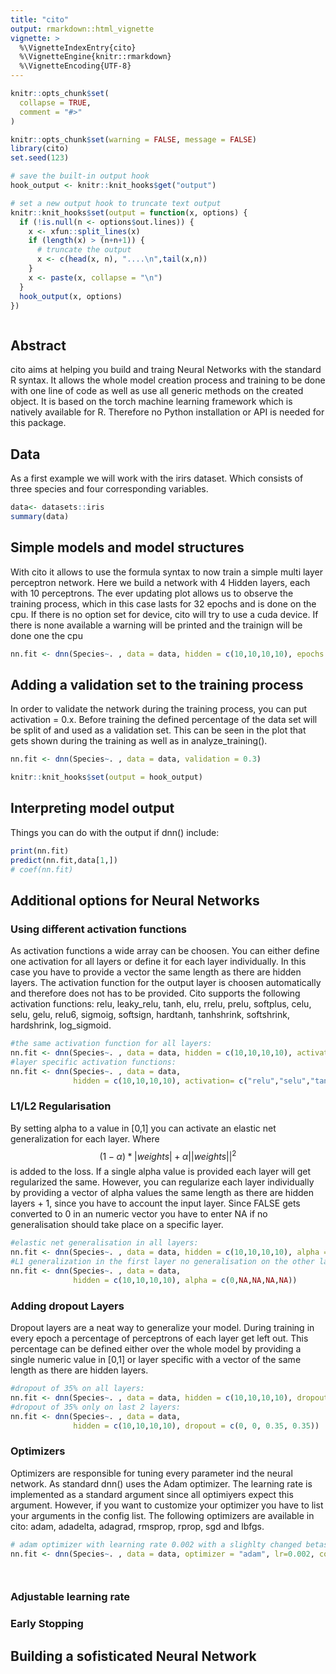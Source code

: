 ```yaml
---
title: "cito"
output: rmarkdown::html_vignette
vignette: >
  %\VignetteIndexEntry{cito}
  %\VignetteEngine{knitr::rmarkdown}
  %\VignetteEncoding{UTF-8}
---
```


```r
knitr::opts_chunk$set(
  collapse = TRUE,
  comment = "#>"
)
```

```r
knitr::opts_chunk$set(warning = FALSE, message = FALSE) 
library(cito)
set.seed(123)

# save the built-in output hook
hook_output <- knitr::knit_hooks$get("output")

# set a new output hook to truncate text output
knitr::knit_hooks$set(output = function(x, options) {
  if (!is.null(n <- options$out.lines)) {
    x <- xfun::split_lines(x)
    if (length(x) > (n+n+1)) {
      # truncate the output
      x <- c(head(x, n), "....\n",tail(x,n))
    }
    x <- paste(x, collapse = "\n")
  }
  hook_output(x, options)
})



```

## Abstract
cito aims at helping you build and traing Neural Networks with the standard R syntax. It allows the whole model creation process and training to be done with one line of code as well as use all generic methods on the created object. It is based on the torch machine learning framework which is natively available for R. Therefore no Python installation or API is needed for this package. 

## Data
As a first example we will work with the irirs dataset. Which consists of three species and four corresponding variables.  

```r

data<- datasets::iris
summary(data)
```

## Simple models and model structures 
With cito it allows to use the formula syntax to now train a simple multi layer perceptron network. Here we build a network with 4 Hidden layers, each with 10 perceptrons. The ever updating plot allows us to observe the training process, which in this case lasts for 32 epochs and is done on the cpu. If there is no option set for device, cito will try to use a cuda device. If there is none available a warning will be printed and the trainign will be done one the cpu 
```r
nn.fit <- dnn(Species~. , data = data, hidden = c(10,10,10,10), epochs = 32, device= "cpu")


```


## Adding a validation set to the training process
In order to validate the network during the training process, you can put activation = 0.x. Before training the defined percentage of the data set will be split of and used as a validation set. This can be seen in the plot that gets shown during the training as well as in analyze_training(). 

```r
nn.fit <- dnn(Species~. , data = data, validation = 0.3)


```

```r
knitr::knit_hooks$set(output = hook_output)
```


## Interpreting model output
Things you can do with the output if dnn() include: 

```r
print(nn.fit) 
predict(nn.fit,data[1,])
# coef(nn.fit)


```
## Additional options for Neural Networks 
### Using different activation functions
As activation functions a wide array can be choosen. You can either define one activation for all layers or define it for each layer individually. In this case you have to provide a vector the same length as there are hidden layers. The activation function for the output layer is choosen automatically and therefore does not has to be provided. Cito supports the following activation functions: relu, leaky_relu, tanh, elu, rrelu, prelu, softplus, celu, selu, gelu, relu6, sigmoig, softsign, hardtanh, tanhshrink, softshrink, hardshrink, log_sigmoid. 
```r
#the same activation function for all layers: 
nn.fit <- dnn(Species~. , data = data, hidden = c(10,10,10,10), activation= "relu")
#layer specific activation functions: 
nn.fit <- dnn(Species~. , data = data, 
              hidden = c(10,10,10,10), activation= c("relu","selu","tanh","sigmoid"))


``` 

### L1/L2 Regularisation 
By setting alpha to a value in [0,1] you can activate an elastic net generalization for each layer. Where $$(1 - \alpha) * |weights| + \alpha ||weights||^2$$ is added to the loss. If a single alpha value is provided each layer will get regularized the same. However, you can regularize each layer individually by providing a vector of alpha values the same length as there are hidden layers + 1, since you have to account the input layer. Since FALSE gets converted to 0 in an numeric vector you have to enter NA if no generalisation should take place on a specific layer.

```r
#elastic net generalisation in all layers: 
nn.fit <- dnn(Species~. , data = data, hidden = c(10,10,10,10), alpha = 0.5)
#L1 generalization in the first layer no generalisation on the other layers: 
nn.fit <- dnn(Species~. , data = data, 
              hidden = c(10,10,10,10), alpha = c(0,NA,NA,NA,NA))


``` 

### Adding dropout Layers 

Dropout layers are a neat way to generalize your model. During training in every epoch a percentage of perceptrons of each layer get left out. This percentage can be defined either over the whole model by providing a single numeric value in [0,1] or layer specific with a vector of the same length as there are hidden layers. 

```r
#dropout of 35% on all layers: 
nn.fit <- dnn(Species~. , data = data, hidden = c(10,10,10,10), dropout = 0.35)
#dropout of 35% only on last 2 layers: 
nn.fit <- dnn(Species~. , data = data, 
              hidden = c(10,10,10,10), dropout = c(0, 0, 0.35, 0.35))


``` 

### Optimizers 
Optimizers are responsible for tuning every parameter ind the neural network. As standard dnn() uses the Adam optimizer. The learning rate is implemented as a standard argument since all optimiyers expect this argument. However, if you want to customize your optimizer you have to list your arguments in the config list. The following optimizers are available in cito: adam, adadelta, adagrad, rmsprop, rprop, sgd and lbfgs.


```r
# adam optimizer with learning rate 0.002 with a slighlty changed betas to 0.9, 0.999 and eps to 1.5e-08
nn.fit <- dnn(Species~. , data = data, optimizer = "adam", lr=0.002, config = list(betas = c(0.9, 0.999),eps = 1.5e-08))




```
### Adjustable learning rate

### Early Stopping 

## Building a sofisticated Neural Network


